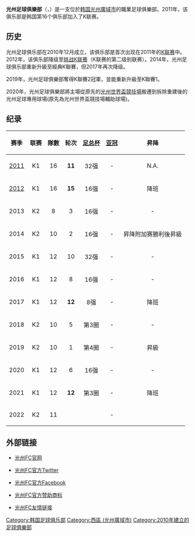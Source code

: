 {{noteTA
|G1=足球
|G2=KLeague
|T=zh-hans:光州足球俱乐部;zh-hant:光州足球俱樂部;zh-hk:光州足球會
|1=zh-hans:光州足球俱乐部;zh-hant:光州足球俱樂部;zh-hk:光州足球會
}}
{{Infobox football club
| clubname   = FC光州
| image      = [[File:Gwangju_FC.svg|180px]]
| fullname   = 光州足球俱乐部<br /> 광주 시민 프로축구단
| nickname   =
| founded    = 2010年
| ground     = 光州足球專用球場
| capacity   = 10,007
| owner      =
| chairman   = 李庸燮
| manager    = [[朴珍燮|朴珍燮]]
| league     = [[K聯賽2|K聯賽2]]
| season     = 2021
| position   = K聯賽1，第 12 位（降班）
| website    = http://www.gwangjufc.com/
| pattern_la1= _gwangju20h
|pattern_b1=_gwangju20h
|pattern_ra1=_gwangju20h
|pattern_sh1=
|pattern_so1=
| leftarm1=FFDD00
|body1=FFDD00
|rightarm1=FFDD00
|shorts1=FFDD00
|socks1=FFDD00
| pattern_la2=_gwangju20a
|pattern_b2=_gwangju20a
|pattern_ra2=_gwangju20a
|pattern_sh2=
|pattern_so2=
| leftarm2=FFFFFF
|body2=FFFFFF
|rightarm2=FFFFFF
|shorts2=FFFFFF
|socks2=FFFFFF
}}
{{Infobox Korean name|hangul=광주시민프로축구단|hanja=光州市民Pro蹴球團|rr=Gwangju Simin Peulochuggudan}}
'''光州足球俱樂部'''（{{kor|k=광주 FC|hanja=光州FC}}，{{lang-en|Gwangju FC}}）是一支位於[[韩国|韩国]][[光州廣域市|光州廣域市]]的職業足球俱樂部。2011年，该俱乐部是韩国第16个俱乐部加入了K联赛。

== 历史 ==
光州足球俱乐部在2010年12月成立，该俱乐部是首次出现在2011年的[[K联赛|K联赛]]中。2012年，该俱乐部降级至[[挑战K联赛|挑战K联赛]]（K联赛的第二级别联赛）。2014年，光州足球俱乐部重新升級至經典K聯賽，但2017年再次降级。

2019年，光州足球俱樂部奪得K聯賽2冠軍，並能重新升級至K聯賽1。

2020年，光州足球俱樂部將主場從原先的[[光州世界盃競技場|光州世界盃競技場]]搬遷到拆除重建後的光州足球專用球場(原先為光州世界盃競技場輔助球場)。

==纪录==
{|class="wikitable"
|-bgcolor="#efefef"
! 赛季
! 联赛
! 隊數
! 轮次
![[韩国足总杯|足总杯]]
![[亚足联冠军联赛|亚冠]]
! 昇降
|-
|align=center|[[2011年K联赛|2011]]
|align=center|K1
|align=center|16
|align=center|'''11'''
|align=center|32强
|align=center|-
|align=center| N.A.
|-
|align=center|[[2012年K联赛|2012]]
|align=center|K1
|align=center|16
|align=center|'''15'''
|align=center|16强
|align=center|-
|align=center| 降班
|-
|align=center|2013
|align=center bgcolor=#ffc0a0|K2
|align=center|8
|align=center|3
|align=center|16强
|align=center|-
|align=center|-
|-
|align=center|2014
|align=center bgcolor=#ffc0a0|K2
|align=center|10
|align=center|2
|align=center|16强
|align=center|-
|align=center| 昇降附加赛勝利後昇級
|-
|align=center|2015
|align=center|K1
|align=center|12
|align=center|10
|align=center|32强
|align=center|-
|align=center| -
|-
|align=center|2016
|align=center|K1
|align=center|12
|align=center|8
|align=center|16强
|align=center|-
|align=center| -
|-
|align=center|2017
|align=center|K1
|align=center|12
|align=center|'''12'''
|align=center|8强
|align=center|-
|align=center| 降班
|-
|align=center|2018
|align=center bgcolor=#ffc0a0|K2
|align=center|10
|align=center|5
|align=center|第3圈
|align=center|-
|align=center| -
|-
|align=center|2019
|align=center bgcolor=#ffc0a0|K2
|align=center|10
|align=center|1
|align=center|第4圈
|align=center|-
|align=center|昇級
|-
|align=center|2020
|align=center|K1
|align=center|12
|align=center|6
|align=center|16强
|align=center|-
|align=center|-
|-
|align=center|2021
|align=center|K1
|align=center|12
|align=center|'''12'''
|align=center|第3圈
|align=center|-
|align=center| 降班
|-
|align=center|2022
|align=center bgcolor=#ffc0a0|K2
|align=center|11
|align=center|
|align=center|
|align=center|-
|align=center|
|}

== 外部链接 ==
*{{ko icon}} [http://www.gwangjufc.com/ 光州FC官网]{{Wayback|url=http://www.gwangjufc.com/ |date=20130529205341 }}
*{{ko icon}} [http://twitter.com/gjfc2010 光州FC官方Twitter]
*{{ko icon}} [http://www.facebook.com/gjfc.gj 光州FC官方Facebook]
*{{ko icon}} [http://www.gwangjufc.co.kr/ 光州FC官方赞助商标]{{Wayback|url=http://www.gwangjufc.co.kr/ |date=20141218185141 }}
*{{ko icon}} [https://web.archive.org/web/20120422200951/http://www.orange1980.com/ 光州FC友情链接]

{{K联赛}}

[[Category:韩国足球俱乐部|Category:韩国足球俱乐部]]
[[Category:西區_(光州廣域市)|Category:西區 (光州廣域市)]]
[[Category:2010年建立的足球俱樂部|Category:2010年建立的足球俱樂部]]